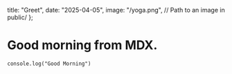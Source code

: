   title: "Greet",
  date: "2025-04-05",
  image: "/yoga.png", // Path to an image in public/
};

# Good morning from MDX.

```
console.log("Good Morning")

```
